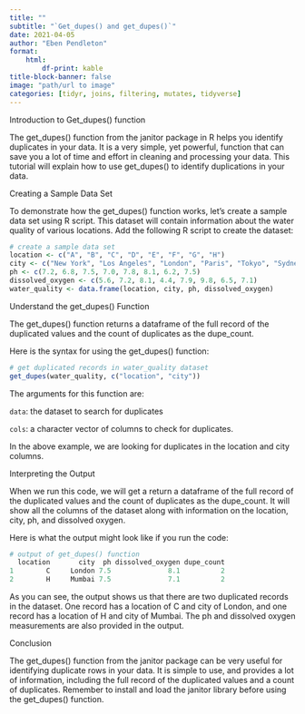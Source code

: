 ---
title: ""
subtitle: "`Get_dupes() and get_dupes()`"
date: 2021-04-05
author: "Eben Pendleton"
format:
    html:
        df-print: kable
title-block-banner: false
image: "path/url to image"
categories: [tidyr, joins, filtering, mutates, tidyverse]
---

Introduction to Get_dupes() function

The get_dupes() function from the janitor package in R helps you identify duplicates in your data. It is a very simple, yet powerful, function that can save you a lot of time and effort in cleaning and processing your data. This tutorial will explain how to use get_dupes() to identify duplications in your data.

Creating a Sample Data Set

To demonstrate how the get_dupes() function works, let's create a sample data set using R script. This dataset will contain information about the water quality of various locations. Add the following R script to create the dataset:

```r
# create a sample data set
location <- c("A", "B", "C", "D", "E", "F", "G", "H")
city <- c("New York", "Los Angeles", "London", "Paris", "Tokyo", "Sydney", "Moscow", "Mumbai")
ph <- c(7.2, 6.8, 7.5, 7.0, 7.8, 8.1, 6.2, 7.5)
dissolved_oxygen <- c(5.6, 7.2, 8.1, 4.4, 7.9, 9.8, 6.5, 7.1)
water_quality <- data.frame(location, city, ph, dissolved_oxygen)
```

Understand the get_dupes() Function

The get_dupes() function returns a dataframe of the full record of the duplicated values and the count of duplicates as the dupe_count.

Here is the syntax for using the get_dupes() function:

```r
# get duplicated records in water_quality dataset
get_dupes(water_quality, c("location", "city"))
```

The arguments for this function are:

`data`: the dataset to search for duplicates

`cols`: a character vector of columns to check for duplicates.

In the above example, we are looking for duplicates in the location and city columns.

Interpreting the Output

When we run this code, we will get a return a dataframe of the full record of the duplicated values and the count of duplicates as the dupe_count. It will show all the columns of the dataset along with information on the location, city, ph, and dissolved oxygen.

Here is what the output might look like if you run the code:

```r
# output of get_dupes() function
  location       city  ph dissolved_oxygen dupe_count
1        C     London 7.5              8.1          2
2        H     Mumbai 7.5              7.1          2
```

As you can see, the output shows us that there are two duplicated records in the dataset. One record has a location of C and city of London, and one record has a location of H and city of Mumbai. The ph and dissolved oxygen measurements are also provided in the output.

Conclusion

The get_dupes() function from the janitor package can be very useful for identifying duplicate rows in your data. It is simple to use, and provides a lot of information, including the full record of the duplicated values and a count of duplicates. Remember to install and load the janitor library before using the get_dupes() function.